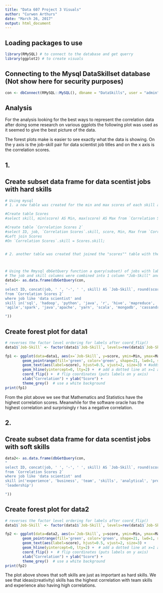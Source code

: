 ---
title: "Data 607 Project 3 Visuals"
author: "Curwen Arthurs"
date: "March 26, 2017"
output: html_document
---

## Loading packages to use

```{r}
library(RMySQL) # to connect to the database and get querry 
library(ggplot2) # to create visuals
```

## Connecting to the Mysql DataSkillset database (Not show here for security purposes)

```{r, include=FALSE}

con <- dbConnect(RMySQL::MySQL(), dbname = "DataSkills", user = "admin", password = "CUNYsps2017", host = "cuny-607-project-db.ce9yg7qxcc7l.us-east-2.rds.amazonaws.com", port = 3306)

```

## Analysis

For the analysis looking for the best ways to represent the correlation data after doing some research on various ggplots the following plot was used as it seemed to give the best picture of the data.

The forest plots make is easier to see exactly what the data is showing. On the y axis is the job-skill pair for data scientist job titles and on the x axis is the correlation scores.  

## 1. 
## Create subset data frame for data scentist jobs with hard skills

```{r}
# Using mysql
# 1. a new table was created for the min and max scores of each skill and called "scores". Code is below.

#Create table Scores
#select skill, min(score) AS Min, max(score) AS Max from `Correlation Scores` group by skill;

#Create table `Correlation Scores 2` 
#select ID, job, `Correlation Scores`.skill, score, Min, Max from `Correlation Scores`
#Left join Scores
#On `Correlation Scores`.skill = Scores.skill;


# 2. another table was created that joined the "scores"" table with the original "Correlation Scores"" table andd this table was named "Correlation Scores 2"



# Using the Rmysql dbGetQuery function a query(subset) of jobs with labels "data scientist" with selected hard skills was imported from the database into an R object.
# The job and skill columns were combined into 1 column "Job-Skill" and the score, min and max values where rounded to 2 decimal places for aesthics of the visual. 
data1<- as.data.frame(dbGetQuery(con, 
"
select ID, concat(job, ' ', '-', ' ', skill) AS `Job-Skill`, round(score,2) AS 'score', round(Min,2) AS 'Min', round(Max,2) AS 'Max' 
from `Correlation Scores 2` 
where job like 'data scientist' and 
skill in('sql', 'hadoop', 'python', 'java', 'r', 'hive', 'mapreduce', 'nosql', 'pig', 'sas', 'c', 'oracle', 'teradata', 'spss', 'matlab', 'perl', 'mysql', 'postgresql', 'ruby', 'html', 'stata', 
'agile','spark', 'java','apache', 'yarn', 'scala', 'mongodb', 'cassandra', 'hbase', 'c++', 'c#', 'data mining', 'statistics', 'modeling','computer science', 'mathematics', 'software development')

"))

```


## Create forest plot for data1

```{r}
# reverses the factor level ordering for labels after coord_flip()
data1$`Job-Skill` <- factor(data1$`Job-Skill`, levels=rev(data1$`Job-Skill`))

fp1 <- ggplot(data=data1, aes(x=`Job-Skill`, y=score, ymin=Min, ymax=Max)) +
        geom_pointrange(fill='green', color='green', shape=21, lwd=1, size=2) +
        geom_text(aes(label=score), hjust=0.5, vjust=2, size=3) + #adds label 
        geom_hline(yintercept=0, lty=2) +  # add a dotted line at x=1 after flip
        coord_flip() +  # flip coordinates (puts labels on y axis)
        xlab("Correlation") + ylab("Score") +
        theme_grey()  # use a white background
print(fp1)
```


From the plot above we see that Mathematics and Statistics have the highest correlation scores. Meanwhile for the software oracle has the highest correlation and surprisingly r has a negative correlation.

## 2. 
## Create subset data frame for data scentist jobs with soft skills

```{r}
data2<- as.data.frame(dbGetQuery(con, 
"
select ID, concat(job, ' ', '-', ' ', skill) AS `Job-Skill`, round(score,2) AS 'score', round(Min,2) AS 'Min', round(Max,2) AS 'Max'
from `Correlation Scores 2` 
where job like 'data scientist' and 
skill in('experience', 'business', 'team', 'skills', 'analytical', 'problem solving', 'understanding', 'algorithms', 'performance', 'big data', 'communication skills', 'solving', 'people', 'distributed', 'group', 'ideas', 'interpersonal', 
'leadership')

"))

```


## Create forest plot for data2

```{r}
# reverses the factor level ordering for labels after coord_flip()
data1$`Job-Skill` <- factor(data1$`Job-Skill`, levels=rev(data1$`Job-Skill`))

fp2 <- ggplot(data=data2, aes(x=`Job-Skill`, y=score, ymin=Min, ymax=Max)) +
        geom_pointrange(fill='green', color='green', shape=21, lwd=1, size=2) +
        geom_text(aes(label=score), hjust=0.5, vjust=2, size=3) +
        geom_hline(yintercept=0, lty=2) +  # add a dotted line at x=1 after flip
        coord_flip() +  # flip coordinates (puts labels on y axis)
        xlab("Correlation") + ylab("Score") +
        theme_grey()  # use a white background
print(fp2)
```

The plot above shows that soft skills are just as important as hard skills. We see that ideas(creativity) skills has the highest correlation with team skills and experience also having high correlations. 